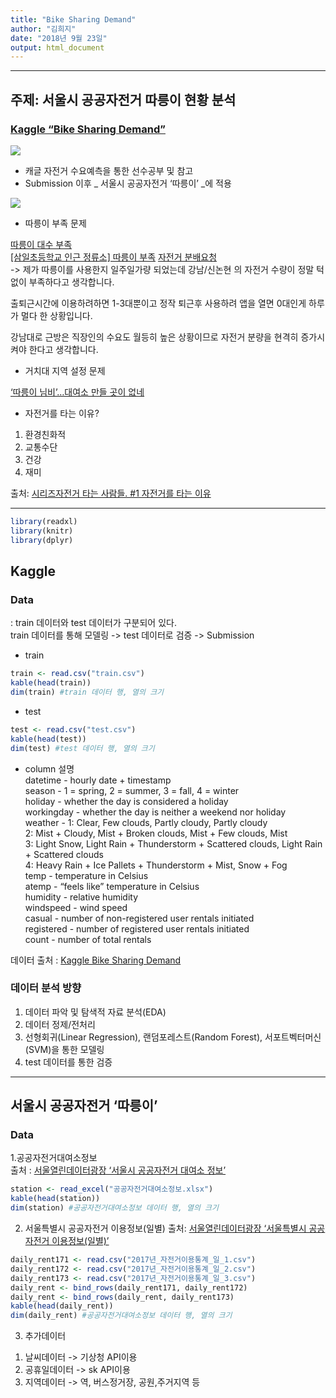 ```yaml
---
title: "Bike Sharing Demand"
author: "김희지"
date: "2018년 9월 23일"
output: html_document
---
```


---

## 주제: 서울시 공공자전거 따릉이 현황 분석

### [Kaggle "Bike Sharing Demand"](https://www.kaggle.com/c/bike-sharing-demand)

![](https://s3.amazonaws.com/poly-screenshots.angel.co/enhanced_screenshots/186462-original.png)  


- 캐글 자전거 수요예측을 통한 선수공부 및 참고
- Submission 이후 _ 서울시 공공자전거 '따릉이' _에 적용  

![](https://www.bikeseoul.com/images/logo.png)  


* 따릉이 부족 문제  

[따릉이 대수 부족](https://bikeseoul.com/customer/opinionBoard/opinionBoardView.do?usrQnaSeq=17722&currentPageNo=1)  
[[삼일초등학교 인근 정류소] 따릉이   부족](https://bikeseoul.com/customer/opinionBoard/opinionBoardView.do?usrQnaSeq=15168&currentPageNo=1) [자전거 분배요청](https://bikeseoul.com/customer/opinionBoard/opinionBoardView.do?usrQnaSeq=34522&currentPageNo=2&searchValue=%EB%B6%80%EC%A1%B1)  
-> 제가 따릉이를 사용한지 일주일가량 되었는데 강남/신논현 의 자전거 수량이 정말 턱없이 부족하다고 생각합니다. 

출퇴근시간에 이용하려하면 1-3대뿐이고 정작 퇴근후 사용하려 앱을 열면 0대인게 하루가 멀다 한 상황입니다. 

강남대로 근방은 직장인의 수요도 월등히 높은 상황이므로 자전거 분량을 현격히 증가시켜야 한다고 생각합니다. 



* 거치대 지역 설정 문제  

['따릉이 님비'...대여소 만들 곳이 없네](http://news.donga.com/3/all/20171101/87052797/1)

* 자전거를 타는 이유?

1) 환경친화적  
2) 교통수단  
3) 건강  
4) 재미  

출처: [시리즈자전거 타는 사람들. #1 자전거를 타는 이유](https://post.naver.com/viewer/postView.nhn?volumeNo=8253006&memberNo=37263873)


---

```r
library(readxl)
library(knitr)
library(dplyr)
```

## Kaggle  

### Data
: train 데이터와 test 데이터가 구분되어 있다.  
train 데이터를 통해 모델링 -> test 데이터로 검증 -> Submission  

* train  

```r
train <- read.csv("train.csv")
kable(head(train))
dim(train) #train 데이터 행, 열의 크기
```

* test  

```r
test <- read.csv("test.csv")
kable(head(test))
dim(test) #test 데이터 행, 열의 크기 
```


- column 설명  
datetime - hourly date + timestamp  
season -  1 = spring, 2 = summer, 3 = fall, 4 = winter  
holiday - whether the day is considered a holiday  
workingday - whether the day is neither a weekend nor holiday  
weather - 1: Clear, Few clouds, Partly cloudy, Partly cloudy  
          2: Mist + Cloudy, Mist + Broken clouds, Mist + Few clouds, Mist  
          3: Light Snow, Light Rain + Thunderstorm + Scattered clouds, Light Rain + Scattered clouds  
          4: Heavy Rain + Ice Pallets + Thunderstorm + Mist, Snow + Fog  
temp - temperature in Celsius  
atemp - "feels like" temperature in Celsius  
humidity - relative humidity  
windspeed - wind speed  
casual - number of non-registered user rentals initiated  
registered - number of registered user rentals initiated  
count - number of total rentals  


데이터 출처 : [Kaggle Bike Sharing Demand](https://www.kaggle.com/c/bike-sharing-demand)  

### 데이터 분석 방향  
  
1. 데이터 파악 및 탐색적 자료 분석(EDA)  
2. 데이터 정제/전처리  
3. 선형회귀(Linear Regression), 랜덤포레스트(Random Forest), 서포트벡터머신(SVM)을 통한 모델링  
4. test 데이터를 통한 검증  
  
---  

## 서울시 공공자전거 '따릉이'  

### Data

1.공공자전거대여소정보  
출처 : [서울열린데이터광장 '서울시 공공자전거 대여소 정보'](http://data.seoul.go.kr/dataList/datasetView.do?infId=OA-13252&srvType=S&serviceKind=1&currentPageNo=1)

```r
station <- read_excel("공공자전거대여소정보.xlsx")
kable(head(station))
dim(station) #공공자전거대여소정보 데이터 행, 열의 크기
```

2. 서울특별시 공공자전거 이용정보(일별) 
출처: [서울열린데이터광장 '서울특별시 공공자전거 이용정보(일별)'](http://data.seoul.go.kr/dataList/datasetView.do?infId=OA-15246&srvType=F&serviceKind=1&currentPageNo=1)
```r
daily_rent171 <- read.csv("2017년_자전거이용통계_일_1.csv")
daily_rent172 <- read.csv("2017년_자전거이용통계_일_2.csv")
daily_rent173 <- read.csv("2017년_자전거이용통계_일_3.csv")
daily_rent <- bind_rows(daily_rent171, daily_rent172)
daily_rent <- bind_rows(daily_rent, daily_rent173)
kable(head(daily_rent))
dim(daily_rent) #공공자전거대여소정보 데이터 행, 열의 크기
```

3. 추가데이터

1) 날씨데이터 -> 기상청 API이용
2) 공휴일데이터 -> sk API이용
3) 지역데이터 -> 역, 버스정거장, 공원,주거지역 등
